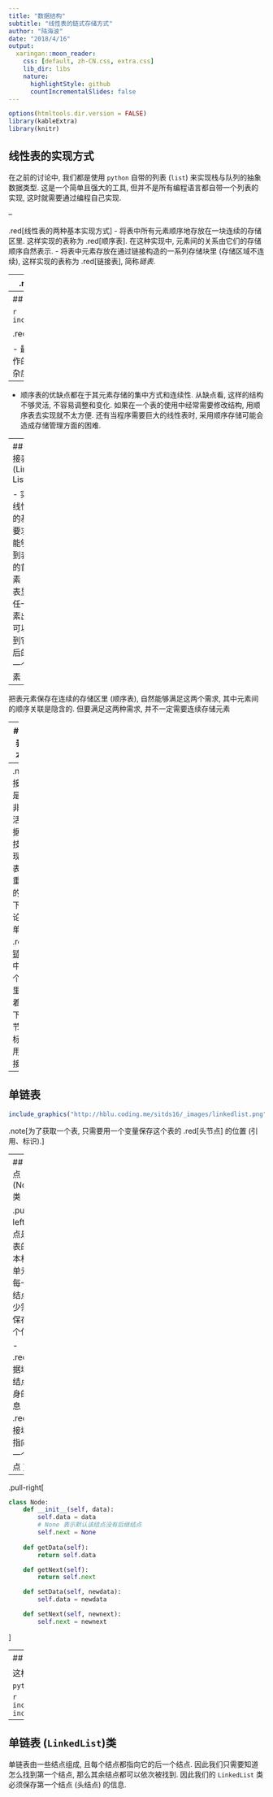 ```yaml
---
title: "数据结构"
subtitle: "线性表的链式存储方式"
author: "陆海波"
date: "2018/4/16"
output:
  xaringan::moon_reader:
    css: [default, zh-CN.css, extra.css]
    lib_dir: libs
    nature:
      highlightStyle: github
      countIncrementalSlides: false
---
```


```r
options(htmltools.dir.version = FALSE)
library(kableExtra)
library(knitr)
```

## 线性表的实现方式

在之前的讨论中, 我们都是使用 `python` 自带的列表 (`list`) 来实现栈与队列的抽象数据类型. 这是一个简单且强大的工具, 但并不是所有编程语言都自带一个列表的实现, 这时就需要通过编程自己实现.

--

.red[线性表的两种基本实现方式]
- 将表中所有元素顺序地存放在一块连续的存储区里. 这样实现的表称为 .red[顺序表]. 在这种实现中, 元素间的关系由它们的存储顺序自然表示.
- 将表中元素存放在通过链接构造的一系列存储块里 (存储区域不连续), 这样实现的表称为 .red[链接表], 简称*链表*.


--
.note[注: `Python` 的 `list` (列表) 和 `tuple` (元组) 就采用了顺序表的实现.]

---
## 顺序表的基本结构

```r
include_graphics("http://hblu.coding.me/sitds16/_images/list.png")
```

.red[顺序表的优缺点]

- 最重要的优点是 $O(1)$ 时间的定位元素访问 (.red[随机存储]). 很多简单操作的效率也比较高.
- 最重要的缺点是插入、删除操作需要移动很多元素, 复杂度为 $O(n)$. (在尾端插入、删除的复杂度为 $O(1)$)

--

- 顺序表的优缺点都在于其元素存储的集中方式和连续性. 从缺点看, 这样的结构不够灵活, 不容易调整和变化. 如果在一个表的使用中经常需要修改结构, 用顺序表去实现就不太方便. 还有当程序需要巨大的线性表时, 采用顺序存储可能会造成存储管理方面的困难.

---
## 链接表 (Linked List)

- 实现线性表的基本要求
    - 能够找到表中的首元素
    - 从表里的任一元素出发, 可以找到它之后的下一个元素

--

把表元素保存在连续的存储区里 (顺序表), 自然能够满足这两个需求, 其中元素间的顺序关联是隐含的. 但要满足这两种需求, 并不一定需要连续存储元素

---
## 链接表的基本结构

- 把表中元素分别存储在一批独立的存储块 (称为表的 .red[节点]) 里
- 在前一个节点里用链接的方式显示与下一个节点之间的关联

```r
include_graphics("http://hblu.coding.me/sitds16/_images/idea2.png")
```

--
.note[链接技术是一个非常灵活的数据组织技术, 实现链接表有多重不同的方式. 下面讨论最简单的 .red[单链表], 其中在每个节点里记录着存储下一个节点的标识 (引用、链接).]

---
## 单链表

```r
include_graphics("http://hblu.coding.me/sitds16/_images/linkedlist.png")
```

.note[为了获取一个表, 只需要用一个变量保存这个表的 .red[头节点] 的位置 (引用、标识).]

---
## 节点 (Node) 类 

.pull-left[
结点是链表的基本构成单元. 每一个结点最少需要保存两个信息

- .red[数据域]: 结点自身的信息
- .red[链接域]: 指向下一个结点
]

--

.pull-right[
```python
class Node:
    def __init__(self, data):
        self.data = data
        # None 表示默认该结点没有后继结点
        self.next = None 
        
    def getData(self):
        return self.data

    def getNext(self):
        return self.next

    def setData(self, newdata):
        self.data = newdata

    def setNext(self, newnext):
        self.next = newnext
```
]

---
## 节点 (`Node`) 类 

这样我们就可以创建结点了:

```python
temp = Node(93)
```

```r
include_graphics("http://hblu.coding.me/sitds16/_images/node.png")
include_graphics("http://hblu.coding.me/sitds16/_images/node2.png")
```

---
## 单链表 (`LinkedList`)类

单链表由一些结点组成, 且每个结点都指向它的后一个结点. 因此我们只需要知道怎么找到第一个结点, 那么其余结点都可以依次被找到. 因此我们的 `LinkedList` 类必须保存第一个结点 (头结点) 的信息.



